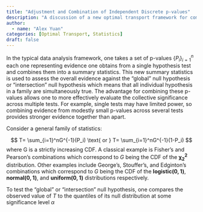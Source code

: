 ```yaml
---
title: "Adjustment and Combination of Independent Discrete p-values"
description: "A discussion of a new optimal transport framework for combining discrete p-values"
author:
  - name: "Alex Yuan"
categories: [Optimal Transport, Statistics]
draft: false
---
```

In the typical data analysis framework, one takes a set of p-values $\{P_i\}_{i=1}^n$ each one representing evidence one obtains from a single hypothesis test and combines them into a summary statistics. This new summary statistics is used to assess the overall evidence against the "global" null hypothesis or "intersection" null hypothesis which means that all individual hypothesis in a family are simultaneously true. The advantage for combining these p-values allows one to more effectively evaluate the collective significance across multiple tests. For example, single tests may have limited power, so combining evidence from modestly small p-values across several tests provides stronger evidence together than apart. 

Consider a general family of statistics:

$$
T= \sum_{i=1}^nG^{-1}(P_i) \text{  or  }  T= \sum_{i=1}^nG^{-1}(1-P_i) 
$$
where G is a strictly increasing CDF. A classical example is Fisher's and Pearson's combinations which correspond to $G$ being the CDF of the $\mathbf{\chi^2_2}$ distribution. Other examples include George's, Stouffer's, and Edginton's combinations which correspond to $G$ being the CDF of the **logistic$(0,1)$**, **normal$(0,1)$**, and **uniform$(0,1)$** distributions respectively. 

To test the "global" or "intersection" null hypothesis, one compares the observed value of $T$ to the quantiles of its null distribution at some significance level $\alpha$